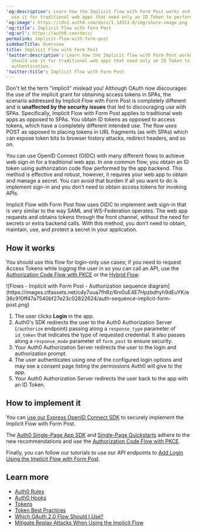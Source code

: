 ---
'og:description': Learn how the Implicit flow with Form Post works and why you should
  use it for traditional web apps that need only an ID Token to perform user authentication.
'og:image': https://cdn2.auth0.com/docs/1.14553.0/img/share-image.png
'og:title': Implicit Flow with Form Post
'og:url': https://auth0.com/docs/
permalink: implicit-flow-with-form-post
sidebarTitle: Overview
title: Implicit Flow with Form Post
'twitter:description': Learn how the Implicit flow with Form Post works and why you
  should use it for traditional web apps that need only an ID Token to perform user
  authentication.
'twitter:title': Implicit Flow with Form Post
---
<Warning>

Don't let the term "implicit" mislead you! Although OAuth now discourages the use of the implicit grant for obtaining access tokens in SPAs, the scenario addressed by Implicit Flow with Form Post is completely different and is **unaffected by the security issues** that led to discouraging use with SPAs. Specifically, Implicit Flow with Form Post applies to traditional web apps as opposed to SPAs. You obtain ID tokens as opposed to access tokens, which have a completely different intended use. The flow uses POST as opposed to placing tokens in URL fragments (as with SPAs) which can expose token bits to browser history attacks, redirect headers, and so on.

</Warning>

You can use <Tooltip tip="OpenID: Open standard for authentication that allows applications to verify users' identities without collecting and storing login information." cta="View Glossary" href="/docs/glossary?term=OpenID">OpenID</Tooltip> Connect (OIDC) with many different flows to achieve web sign-in for a traditional web app. In one common flow, you obtain an <Tooltip tip="ID Token: Credential meant for the client itself, rather than for accessing a resource." cta="View Glossary" href="/docs/glossary?term=ID+token">ID token</Tooltip> using authorization code flow performed by the app backend. This method is effective and robust, however, it requires your web app to obtain and manage a secret. You can avoid that burden if all you want to do is implement sign-in and you don’t need to obtain <Tooltip tip="Access Token: Authorization credential, in the form of an opaque string or JWT, used to access an API." cta="View Glossary" href="/docs/glossary?term=access+tokens">access tokens</Tooltip> for invoking APIs.

Implicit Flow with Form Post flow uses OIDC to implement web sign-in that is very similar to the way <Tooltip tip="Security Assertion Markup Language (SAML): Standardized protocol allowing two parties to exchange authentication information without a password." cta="View Glossary" href="/docs/glossary?term=SAML">SAML</Tooltip> and WS-Federation operates. The web app requests and obtains tokens through the front channel, without the need for secrets or extra backend calls. With this method, you don’t need to obtain, maintain, use, and protect a secret in your application.

## How it works

<Warning>

You should use this flow for login-only use cases; if you need to request Access Tokens while logging the user in so you can call an API, use the [Authorization Code Flow with PKCE](/docs/get-started/authentication-and-authorization-flow/authorization-code-flow-with-pkce) or the [Hybrid Flow](/docs/get-started/authentication-and-authorization-flow/hybrid-flow).

</Warning>

<Frame>![Flows - Implicit with Form Post - Authorization sequence diagram](https://images.ctfassets.net/cdy7uua7fh8z/6m0uE4E7Hpzbdhyh9dEuYK/e36c910ff47a7540bf27e23c02822624/auth-sequence-implicit-form-post.png)</Frame>

1. The user clicks **Login** in the app.
2. Auth0's SDK redirects the user to the Auth0 Authorization Server (`/authorize` endpoint) passing along a `response_type` parameter of `id_token` that indicates the type of requested credential. It also passes along a `response_mode` parameter of `form_post` to ensure security.
3. Your Auth0 Authorization Server redirects the user to the login and authorization prompt.
4. The user authenticates using one of the configured login options and may see a consent page listing the permissions Auth0 will give to the app.
5. Your Auth0 Authorization Server redirects the user back to the app with an ID Token.

## How to implement it

You can [use our Express OpenID Connect SDK](https://www.npmjs.com/package/express-openid-connect) to securely implement the Implicit Flow with Form Post.

<Callout icon="file-lines" color="#0EA5E9" iconType="regular">

The [Auth0 Single-Page App SDK](/docs/libraries/auth0-single-page-app-sdk) and [Single-Page Quickstarts](/docs/quickstart/spa) adhere to the new recommendations and use the [Authorization Code Flow with PKCE](/docs/get-started/authentication-and-authorization-flow/authorization-code-flow-with-pkce).

</Callout>

Finally, you can follow our tutorials to use our API endpoints to [Add Login Using the Implicit Flow with Form Post](/docs/get-started/authentication-and-authorization-flow/implicit-flow-with-form-post/add-login-using-the-implicit-flow-with-form-post).

## Learn more

* [Auth0 Rules](/docs/customize/rules)
* [Auth0 Hooks](/docs/customize/hooks)
* [Tokens](/docs/secure/tokens)
* [Token Best Practices](/docs/secure/tokens/token-best-practices)
* [Which OAuth 2.0 Flow Should I Use?](/docs/get-started/authentication-and-authorization-flow/which-oauth-2-0-flow-should-i-use)
* [Mitigate Replay Attacks When Using the Implicit Flow](/docs/get-started/authentication-and-authorization-flow/implicit-flow-with-form-post/mitigate-replay-attacks-when-using-the-implicit-flow)